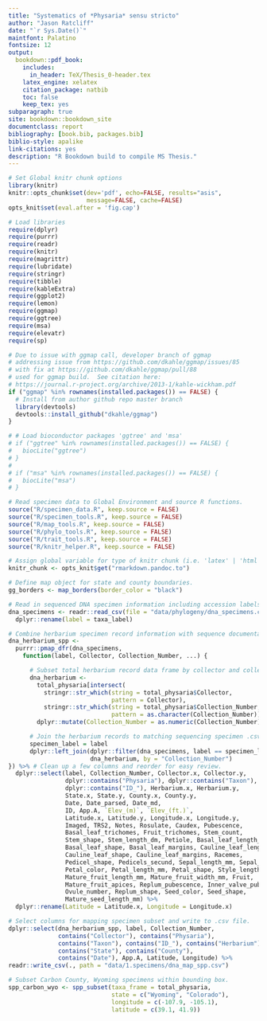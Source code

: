 ```yaml
---
title: "Systematics of *Physaria* sensu stricto"
author: "Jason Ratcliff"
date: "`r Sys.Date()`"
maintfont: Palatino
fontsize: 12
output:
  bookdown::pdf_book:
    includes:
      in_header: TeX/Thesis_0-header.tex
    latex_engine: xelatex
    citation_package: natbib
    toc: false
    keep_tex: yes
subparagraph: true
site: bookdown::bookdown_site
documentclass: report
bibliography: [book.bib, packages.bib]
biblio-style: apalike
link-citations: yes
description: "R Bookdown build to compile MS Thesis."
---
```


```r
# Set Global knitr chunk options
library(knitr)
knitr::opts_chunk$set(dev='pdf', echo=FALSE, results="asis",
                      message=FALSE, cache=FALSE)
opts_knit$set(eval.after = 'fig.cap')
```

\include{TeX/Thesis_1-copyright}

\include{TeX/Thesis_2-abstract-title}

\include{TeX/Thesis_3-abstract}

\include{TeX/Thesis_4-thesis-title}

\include{TeX/Thesis_5-approval}

\include{TeX/Thesis_6-tables}

```r
# Load libraries
require(dplyr)
require(purrr)
require(readr)
require(knitr)
require(magrittr)
require(lubridate)
require(stringr)
require(tibble)
require(kableExtra)
require(ggplot2)
require(lemon)
require(ggmap)
require(ggtree)
require(msa)
require(elevatr)
require(sp)

# Due to issue with ggmap call, developer branch of ggmap
# addressing issue from https://github.com/dkahle/ggmap/issues/85
# with fix at https://github.com/dkahle/ggmap/pull/88
# used for ggmap build.  See citation here:
# https://journal.r-project.org/archive/2013-1/kahle-wickham.pdf
if ("ggmap" %in% rownames(installed.packages()) == FALSE) {
  # Install from author github repo master branch
  library(devtools)
  devtools::install_github("dkahle/ggmap")
}

# # Load bioconductor packages 'ggtree' and 'msa'
# if ("ggtree" %in% rownames(installed.packages()) == FALSE) {
#   biocLite("ggtree")
# }
#
# if ("msa" %in% rownames(installed.packages()) == FALSE) {
#   biocLite("msa")
# }

# Read specimen data to Global Environment and source R functions.
source("R/specimen_data.R", keep.source = FALSE)
source("R/specimen_tools.R", keep.source = FALSE)
source("R/map_tools.R", keep.source = FALSE)
source("R/phylo_tools.R", keep.source = FALSE)
source("R/trait_tools.R", keep.source = FALSE)
source("R/knitr_helper.R", keep.source = FALSE)

# Assign global variable for type of knitr chunk (i.e. 'latex' | 'html').
knitr_chunk <- opts_knit$get("rmarkdown.pandoc.to")

# Define map object for state and county boundaries.
gg_borders <- map_borders(border_color = "black")

```

```r

# Read in sequenced DNA specimen information including accession labels.
dna_specimens <- readr::read_csv(file = "data/phylogeny/dna_specimens.csv") %>%
  dplyr::rename(label = taxa_label)

# Combine herbarium specimen record information with sequence documentation.
dna_herbarium_spp <-
  purrr::pmap_dfr(dna_specimens,
    function(label, Collector, Collection_Number, ...) {

      # Subset total herbarium record data frame by collector and collection.
      dna_herbarium <-
        total_physaria[intersect(
          stringr::str_which(string = total_physaria$Collector,
                             pattern = Collector),
          stringr::str_which(string = total_physaria$Collection_Number,
                             pattern = as.character(Collection_Number))), ] %>%
        dplyr::mutate(Collection_Number = as.numeric(Collection_Number))

      # Join the herbarium records to matching sequencing specimen .csv rows.
      specimen_label = label
      dplyr::left_join(dplyr::filter(dna_specimens, label == specimen_label),
                       dna_herbarium, by = "Collection_Number")
}) %>% # Clean up a few columns and reorder for easy review.
  dplyr::select(label, Collection_Number, Collector.x, Collector.y,
                dplyr::contains("Physaria"), dplyr::contains("Taxon"),
                dplyr::contains("ID_"), Herbarium.x, Herbarium.y,
                State.x, State.y, County.x, County.y,
                Date, Date_parsed, Date_md,
                ID, App.A, `Elev_(m)`, `Elev_(ft.)`,
                Latitude.x, Latitude.y, Longitude.x, Longitude.y,
                Imaged, TRS2, Notes, Rosulate, Caudex, Pubescence,
                Basal_leaf_trichomes, Fruit_trichomes, Stem_count,
                Stem_shape, Stem_length_dm, Petiole, Basal_leaf_length_cm,
                Basal_leaf_shape, Basal_leaf_margins, Cauline_leaf_length_mm,
                Cauline_leaf_shape, Cauline_leaf_margins, Racemes,
                Pedicel_shape, Pedicels_secund, Sepal_length_mm, Sepal_shape,
                Petal_color, Petal_length_mm, Petal_shape, Style_length_mm,
                Mature_fruit_length_mm, Mature_fruit_width_mm, Fruit,
                Mature_fruit_apices, Replum_pubescence, Inner_valve_pubescence,
                Ovule_number, Replum_shape, Seed_color, Seed_shape,
                Mature_seed_length_mm) %>%
  dplyr::rename(Latitude = Latitude.x, Longitude = Longitude.x)

# Select columns for mapping specimen subset and write to .csv file.
dplyr::select(dna_herbarium_spp, label, Collection_Number, 
              contains("Collector"), contains("Physaria"), 
              contains("Taxon"), contains("ID_"), contains("Herbarium"),
              contains("State"), contains("County"),
              contains("Date"), App.A, Latitude, Longitude) %>%
readr::write_csv(., path = "data/1.specimens/dna_map_spp.csv")

```

```r

# Subset Carbon County, Wyoming specimens within bounding box.
spp_carbon_wyo <- spp_subset(taxa_frame = total_physaria,
                             state = c("Wyoming", "Colorado"),
                             longitude = c(-107.9, -105.1),
                             latitude = c(39.1, 41.9))

```
